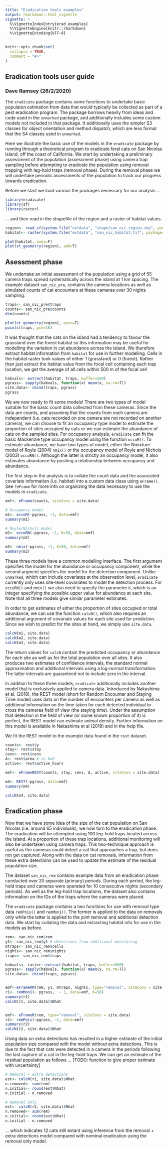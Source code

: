 ```yaml
---
title: "Eradication tools examples"
output: rmarkdown::html_vignette
vignette: >
  %\VignetteIndexEntry{erad_examples}
  %\VignetteEngine{knitr::rmarkdown}
  %\VignetteEncoding{UTF-8}
---
```


```r
knitr::opts_chunk$set(
  collapse = TRUE,
  comment = "#>"
)
```
## Eradication tools user guide
### Dave Ramsey (26/2/2020)

The `eradicate` package contains some functions to undertake basic populaton estimation from data that would typically be collected as part of a pest eradication program. The package borrows heavily from ideas and code used in the `unmarked` package, and additionally includes some custom models not included in that package.  It additionally uses the simpler S3 classes for object orientation and method dispatch, which are less formal that the S4 classes used in `unmarked`.  

Here we illustrate the basic use of the models in the `eradicate` package by running through a theoretical  program to eradicate feral cats on San Nicolas Island, off the coast of California. We start by undertaking a preliminary assessment of the population (assessment phase) using camera trap sampling before attempting to eradicate the population using removal trapping with leg-hold traps (removal phase).  During the removal phase we will undertake periodic assessments of the population to track our progress towards eradication.

Before we start we load various the packages necessary for our analysis ...

```r
library(eradicate)
library(sf)
library(raster)
```

... and then read in the shapefile of the region and a raster of habitat values. 

```r
region<- read_sf(system.file("extdata", "shape/san_nic_region.shp", package="eradicate"))
habitat<- raster(system.file("extdata", "san_nic_habitat.tif", package="eradicate"))

plot(habitat, axes=F)
plot(st_geometry(region), add=T)
```

## Asessment phase

We undertake an initial assessment of the population using a grid of 55 camera traps spread systematically across the island at 1 km spacing. The example dataset `san_nic_pre`, contains the camera locations as well as simulated counts of cat encounters at these cameras over 30 nights sampling.

```r
traps<- san_nic_pre$traps
counts<- san_nic_pre$counts
dim(counts)

plot(st_geometry(region), axes=F)
points(traps, pch=16)
```

It was thought that the cats on the island had a tendency to favour the grassland over the forest habitat so this information may be useful for modelling the variation in cat abundance across the island. We therefore extract habitat information from `habitat` for use in further modelling. Cells in the habitat raster took values of either 1 (grassland) or 0 (forest).  Rather than just extract the habitat value from the focal cell containing each trap location, we get the average of all cells within 500 m of the focal cell

```r
habvals<- extract(habitat, traps, buffer=500)
pgrass<- sapply(habvals, function(x) mean(x, na.rm=T))
site.data<- cbind(traps, pgrass)
pgrass

```

We are now ready to fit some models! There are two types of model suitable for the basic count data collected from these cameras.  Since the data are counts, and assuming that the counts from each camera are independent (i.e. cats recorded on one camera are not recorded on another camera), we can choose to fit an occupancy type model to estimate the proportion of sites occupied by cats or we can estimate the abundance of cats on the sampled sites. For occupancy analysis, `eradicate` can fit the basic Mackenzie type occupancy model using the function `occuM()`.  To estimate abundance, we have two types of model, either the Nmixture model of Royle (2004) `nmix()` or the occupancy model of Royle and Nichols (2003) `occuRN()`.  Although the latter is strictly an occupancy model, it also estimates abundance by positing a relationship between occupancy and abundance.  

The first step in the analysis is to collate the count data and the associated covariate information (i.e. habitat) into a custom data class using `eFrame()`. See `?eFrame` for more info on organizing the data necessary to use the models in `eradicate`.

```r
emf<- eFrame(counts, siteCovs = site.data)

# Occupancy model
m1<- occuM(~pgrass, ~1, data=emf)
summary(m1)

# Royle/Nichols model
m2<- occuRN(~pgrass, ~1, K=50, data=emf)
summary(m2)

m3<- nmix(~pgrass, ~1, K=50, data=emf)
summary(m3)
```

These three models have a common modelling interface.  The first argument specifies the model for the abundance or occupancy component, while the second argment specifies the model for the detection component. Unlike `unmarked`, which can include covariates at the observation level, `eradicate` currently only uses site-level covariates to model the detection process. For `occuRN()` and `nmix()` we also need to specify the parameter `K`, which is an integer specifying the possible upper value for abundance at each site.  Note that all three models give similar parameter estimates.  

In order to get estimates of either the proportion of sites occupied or total abundance, we can use the function `calcN()`, which also requires an additional argument of covariate values for each site used for prediction.  Since we wish to predict for the sites at hand, we simply use `site.data`.
```r
calcN(m1, site.data)
calcN(m2, site.data)
calcN(m3, site.data)
```

The return values for `calcN` contain the predicted occupancy or abundance for each site as well as for the  total population over all sites. It also produces two estimates of confidence intervals, the standard 
normal approximation and additional intervals using a log-normal transformation.  The latter intervals are guaranteed not to include zero in the interval.

In addition to these three models, `eradicate` additionally includes another model that is exclusively applied to camera data.  Introduced by Nakashima et al. (2018), the REST model (short for Random Encounter and Staying Time model) uses data on the number of encounters per camera as well as additional information on the time taken for each detected individual to cross the cameras field of view (the staying time).  Under the assumption that detection in the field of view (or some known proportion of it) is perfect, the REST model can estimate animal density.  Further information on this model is available in Nakashima et al (2018) and in the help file. 

We fit the REST model to the example data found in the `rest` dataset.
```r
counts<- rest$y
stay<- rest$stay
cens<- rest$cens
A<- rest$area # in km2
active<- rest$active_hours

emf<- eFrameREST(counts, stay, cens, A, active, siteCovs = site.data)

m4<- REST(~pgrass, data=emf)
summary(m4)

calcN(m4, site.data)

```

## Eradication phase

Now that we have some idea of the size of the cat population on San Nicolas (i.e. around 65 individuals), we now turn to the eradication phase.  The eradication will be attempted using 100 leg-hold traps located across the island.  At a proportion of these trap locations, additional monitoring will also be undertaken using camera traps.  This two-technique approach is useful as the cameras could detect a cat that approaches a trap, but does not get captured.  Along with the data on cat removals, information from these extra detections can be used to update the estimate of the residual population size.

The dataset `san_nic_rem` contains example data from an eradication phase conducted over 20 separate (primary) periods.  During each period, the leg-hold traps and cameras were operated for 10 consecutive nights (secondary periods).  As well as the leg-hold trap locations, the dataset also contains information on the IDs of the traps where the cameras were placed.

The `eradicate` package contains a two functions for use with removal type data `remPois()` and `remMon1()`. The former is applied to the data on removals only while the latter is applied to the joint removal and additional detection data.  We start by collating the data and extracting habitat info for use in the models as before.

```r
rem<- san_nic_rem$rem
y1<- san_nic_rem$y1 # detections from additional monitoring
mtraps<- san_nic_rem$cells
nights<- san_nic_rem$nights
traps<- san_nic_rem$traps

habvals<- raster::extract(habitat, traps, buffer=500)
pgrass<- sapply(habvals, function(x) mean(x, na.rm=T))
site.data<- cbind(traps, pgrass)


emf<-eFrameRM(rem, y1, mtraps, nights, type="removal", siteCovs = site.data)
r1<- remMon1(~ pgrass,  ~ 1, data=emf, K=50)
summary(r1)
calcN(r1, site.data)$Nhat


emf<- eFrameR(rem, type="removal", siteCovs = site.data)
r2<- remPois(~pgrass, ~1, data=emf)
summary(r2)
calcN(r2, site.data)$Nhat

```

Using data on extra detections has resulted in a higher estimate of the initial population size compared with the model without extra detections.  This is due to the fact that cats were detected in a camera in the periods following the last capture of a cat in the leg-hold traps.  We can get an estimate of the residual population as follows ... [TODO: function to give proper estimate with uncertainty]

```r
# Removal + extra detections
est<- calcN(r1, site.data)$Nhat
n.removed<- sum(rem)
n.initial<- round(est$Nhat)
n.initial - n.removed

# Removal only
est<- calcN(r2, site.data)$Nhat
n.removed<- sum(rem)
n.initial<- round(est$Nhat)
n.initial - n.removed

```

... which indicates 12 cats still extant using inference from the removal + extra detections model compared with nominal eradication using the removal only model.
